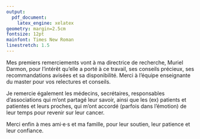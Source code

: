 ```yaml
---
output: 
  pdf_document:
    latex_engine: xelatex
geometry: margin=2.5cm
fontsize: 12pt
mainfont: Times New Roman
linestretch: 1.5
---
```

```{=tex}
\begin{titlepage}

\par
\raisebox{-.5\height}{\includegraphics[width=3cm]{logos/Logo_EHESS_2021.jpg}}
\hfill
\raisebox{-.5\height}{\includegraphics[width=5.5cm]{logos/logo_ens.png}}
\par

\vspace{1cm}
\begin{center}

\textit{Master Sciences Sociales - Parcours Pratique de l'Interdisciplinarité en Sciences Sociales}

2021-2022

\vspace{5mm}

\textsc{Mémoire de recherche}

\vfill 

{\LARGE\bfseries Capital social de santé, maisonnée et maladie : \par}

{\Large construction de l’attention sanitaire des proches \par}

{\Large dans le cadre du cancer\par}

\vfill

{\large\itshape Soutenu par}

{\large Juliette Bontemps}

\vspace{5mm}

\textit{Session}

Juin 2022

\vspace{5mm}

\textit{Directrice}

Muriel Darmon

\vspace{5mm}

\textit{Relectrice}

Séverine Gojard

\end{center}
\end{titlepage}
\newpage
```

```{=tex}
\phantomsection
\addcontentsline{toc}{section}{Remerciements}
\section*{Remerciements}
```
\pagenumbering{gobble}
\vspace{5mm}

Mes premiers remerciements vont à ma directrice de recherche, Muriel Darmon, pour l'intérêt qu'elle a porté à ce travail, ses conseils précieux, ses recommandations avisées et sa disponibilité. Merci à l'équipe enseignante du master pour vos relectures et conseils.

\vspace{5mm}

Je remercie également les médecins, secrétaires, responsables d'associations qui m'ont partagé leur savoir, ainsi que les (ex) patients et patientes et leurs proches, qui m'ont accordé (parfois dans l'émotion) de leur temps pour revenir sur leur cancer.

\vspace{5mm}

Merci enfin à mes ami·e·s et ma famille, pour leur soutien, leur patience et leur confiance.

\vspace{.5cm}


\newpage

